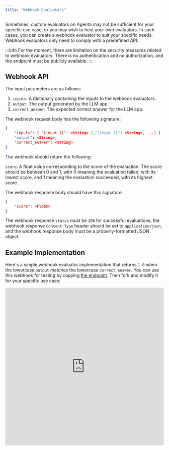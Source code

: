 ```yaml
---
title: "Webhook Evaluators"
---
```


Sometimes, custom evaluators on Agenta may not be sufficient for your specific use case, or you may wish to host your own evaluators. In such cases, you can create a webhook evaluator to suit your specific needs. Webhook evaluators only need to comply with a predefined API.

:::info
For the moment, there are limitation on the security measures related to webhook evaluators. There is no authentication and no authorization, and the endpoint must be publicly available.
:::

## Webhook API

The input parameters are as follows:

1. `inputs`: A dictionary containing the inputs to the webhook evaluators.
2. `output`: The output generated by the LLM app.
3. `correct_answer`: The expected correct answer for the LLM app.

The webhook request body has the following signature:

```json
{
    "inputs": { "{input_1}": <String> [,"{input_2}": <String>, ...] }
    "output": <String>,
    "correct_answer": <String>
}
```

The webhook should return the following:

`score`: A float value corresponding to the score of the evaluation. The
score should be between 0 and 1, with 0 meaning the evaluation failed, with its
lowest score, and 1 meaning the evaluation succeeded, with its highest score.

The webhook response body should have this signature:

```json
{
    "score": <Float>
}
```

The webhook response `status` must be `200` for successful evaluations, the webhook response `Content-Type` header should be set to `application/json`, and the webhook response body must be a properly-formatted JSON object.

## Example Implementation

Here's a simple webhook evaluator implementation that returns `1.0` when the lowercase `output` matches the lowercase `correct answer`. You can use this webhook for testing by copying [the endpoint](https://mmabrouk-agenta_webhook_eval.web.val.run). Then fork and modify it for your specific use case:

<iframe
  width="100%"
  height="500px"
  src="https://www.val.town/embed/mmabrouk/agenta_webhook_eval"
  title="Example webhook evaluator"
  frameborder="0"
  allow="web-share"
  allowfullscreen
></iframe>
